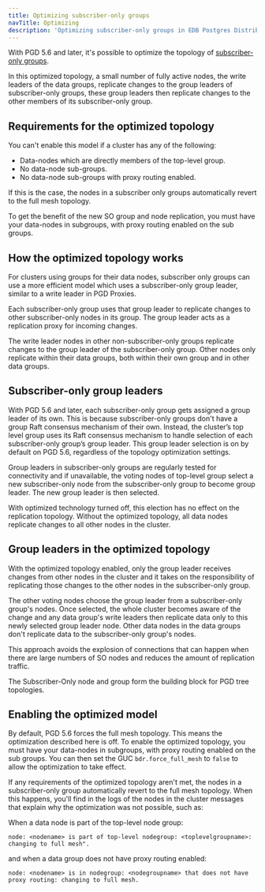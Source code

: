 ```yaml
---
title: Optimizing subscriber-only groups
navTitle: Optimizing
description: 'Optimizing subscriber-only groups in EDB Postgres Distributed'
---
```


With PGD 5.6 and later, it's possible to optimize the topology of [subscriber-only groups](overview). 

In this optimized topology, a small number of fully active nodes, the write leaders of the data groups, replicate changes to the group leaders of subscriber-only groups, these group leaders then replicate changes to the other members of its subscriber-only group.

## Requirements for the optimized topology

You can't enable this model if a cluster has any of the following:

* Data-nodes which are directly members of the top-level group.
* No data-node sub-groups.
* No data-node sub-groups with proxy routing enabled.

If this is the case, the nodes in a subscriber only groups automatically revert to the full mesh topology.

To get the benefit of the new SO group and node replication, you must have your data-nodes in subgroups, with proxy routing enabled on the sub groups.

## How the optimized topology works

For clusters using groups for their data nodes, subscriber only groups can use a more efficient model which uses a subscriber-only group leader, similar to a write leader in PGD Proxies.

Each subscriber-only group uses that group leader to replicate changes to other subscriber-only nodes in its group. The group leader acts as a replication proxy for incoming changes.

The write leader nodes in other non-subscriber-only groups replicate changes to the group leader of the subscriber-only group. Other nodes only replicate within their data groups, both within their own group and in other data groups.

## Subscriber-only group leaders

With PGD 5.6 and later, each subscriber-only group gets assigned a group leader of its own. 
This is because subscriber-only groups don't have a group Raft consensus mechanism of their own. 
Instead, the cluster’s top level group uses its Raft consensus mechanism to handle selection of each subscriber-only group’s group leader.
This group leader selection is on by default on PGD 5.6, regardless of the topology optimization settings.

Group leaders in subscriber-only groups are regularly tested for connectivity and if unavailable, the voting nodes of top-level group select a new subscriber-only node from the subscriber-only group to become group leader. 
The new group leader is then selected. 

With optimized technology turned off, this election has no effect on the replication topology. Without the optimized topology, all data nodes replicate changes to all other nodes in the cluster.

## Group leaders in the optimized topology

 With the optimized topology enabled, only the group leader receives changes from other nodes in the cluster and it takes on the responsibility of replicating those changes to the other nodes in the subscriber-only group. 

The other voting nodes choose the group leader from a subscriber-only group's nodes.
Once selected, the whole cluster becomes aware of the change and any data group's write leaders then replicate data only to this newly selected group leader node. 
Other data nodes in the data groups don't replicate data to the subscriber-only group's nodes.

This approach avoids the explosion of connections that can happen when there are large numbers of SO nodes and reduces the amount of replication traffic.

The Subscriber-Only node and group form the building block for PGD tree topologies.

## Enabling the optimized model

By default, PGD 5.6 forces the full mesh topology. This means the optimization described here is off. To enable the optimized topology, you must have your data-nodes in subgroups, with proxy routing enabled on the sub groups. You can then set the GUC `bdr.force_full_mesh` to `false` to allow the optimization to take effect.

If any requirements of the optimized topology aren't met, the nodes in a subscriber-only group automatically revert to the full mesh topology. When this happens, you'll find in the logs of the nodes in the cluster messages that explain why the optimization was not possible, such as:

When a data node is part of the top-level node group:

```
node: <nodename> is part of top-level nodegroup: <toplevelgroupname>: changing to full mesh".
```

and when a data group does not have proxy routing enabled:

```
node: <nodename> is in nodegroup: <nodegroupname> that does not have proxy routing: changing to full mesh.
```






